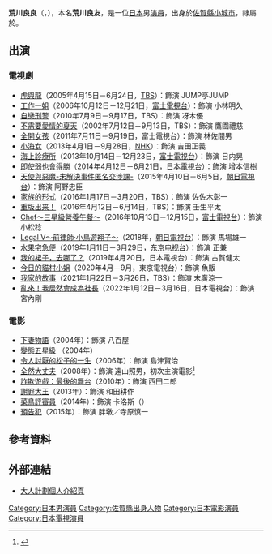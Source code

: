 {{BLPsources|time=2021-10-10T08:04:12+00:00}}
{{noteTA
|G1=JP Show
}}
{{藝人
| 类型 = 男演员
| 图片 =
| 本名 = {{lang|ja|荒川 良友<br/>（あらかわ よしとも）}}
| 外文名 = {{lang|ja|荒川 良々<br/>（あらかわ よしよし）}}
| 羅馬拼音 = Arakawa Yoshiyoshi
| 國籍 = {{JPN}}
| 出生日期 = {{birth_date_and_age|1974|1|18}}
| 出生地點 = {{JPN}}[[佐賀縣|佐賀縣]][[小城市_(日本)|小城市]]
| 職業 = [[演員|演員]]
| 活躍年代 = 
| 代表作 = 變態五星級（殺妻俱樂部）survive 5+
| 出道作 = 
| 經紀公司 = {{link-ja|大人計劃|大人計画}}
| imdb = 1188493
| 官方網站 = {{Official|http://otonakeikaku.jp/profile/profile_arakawa.html}}
}}
{{japanese|japanese=荒川 良々|kana=あらかわ よしよし|romaji=Arakawa Yoshiyoshi}}

'''荒川良良'''（{{jpn|j=荒川 良々|hg=あらかわ よしよし|rm=Arakawa Yoshiyoshi}}，{{bd|1974年|1月18日|||catIdx=Arakawa Yoshiyoshi}}），本名'''荒川良友'''，是一位[[日本|日本]]男[[演員|演員]]，出身於[[佐賀縣|佐賀縣]][[小城市_(日本)|小城市]]，隸屬於{{link-ja|大人計劃|大人計画}}。

== 出演 ==
=== 電視劇 ===
* [[虎與龍_(電視劇)|虎與龍]]（2005年4月15日－6月24日，[[TBS電視台|TBS]]）：飾演 JUMP亭JUMP
* [[工作一姐|工作一姐]]（2006年10月12日－12月21日，[[富士電視台|富士電視台]]）：飾演 小林明久
* [[自戀刑警|自戀刑警]]（2010年7月9日－9月17日，TBS）：飾演 冴木優
* [[不需要愛情的夏天|不需要愛情的夏天]]（2002年7月12日－9月13日，TBS）：飾演 鷹園禮慈
* [[全開女孩|全開女孩]]（2011年7月11日－9月19日，富士電視台）：飾演 林佐間男
* [[小海女|小海女]]（2013年4月1日－9月28日，[[日本放送協會|NHK]]）：飾演 吉田正義
* [[海上診療所|海上診療所]]（2013年10月14日－12月23日，[[富士電視台|富士電視台]]）：飾演 日内晃
* [[即使弱也會得勝#電視劇|即使弱也會得勝]]（2014年4月12日－6月21日，[[日本電視台|日本電視台]]）：飾演 增本信樹
* [[天使與惡魔-未解決事件匿名交涉課-|天使與惡魔-未解決事件匿名交涉課-]]（2015年4月10日－6月5日，[[朝日電視台|朝日電視台]]）：飾演 阿野忠臣
* [[家族的形式|家族的形式]]（2016年1月17日－3月20日，TBS）：飾演 佐佐木彰一
* [[重版出来！|重版出来！]]（2016年4月12日－6月14日，TBS）：飾演 壬生平太
* [[Chef～三星級營養午餐～|Chef～三星級營養午餐～]]（2016年10月13日－12月15日，[[富士電視台|富士電視台]]）：飾演 小松稔
* [[Legal_V～前律師·小鳥遊翔子～|Legal V～前律師·小鳥遊翔子～]]（2018年，[[朝日電視台|朝日電視台]]）：飾演 馬場雄一
* [[フルーツ宅配便|水果宅急便]]（2019年1月11日－3月29日，[[東京電視台|东京电视台]]）：飾演 正兼
* [[我的裙子，去哪了？|我的裙子，去哪了？]]（2019年4月20日，日本電視台）：飾演 古賀健太
* [[今日的貓村小姐|今日的貓村小姐]]（2020年4月－9月，東京電視台）：飾演 魚販
* [[我家的故事|我家的故事]]（2021年1月22日－3月26日，TBS）：飾演 末廣涼一
* [[亂來！我居然會成為社長|亂來！我居然會成為社長]]（2022年1月12日－3月16日，日本電視台）：飾演 宮內剛

=== 電影 ===
* [[下妻物語|下妻物語]]（2004年）：飾演 八百屋
* [[變態五星級|變態五星級]] （2004年）
* [[令人討厭的松子的一生_(電影)|令人討厭的松子的一生]]（2006年）：飾演 島津賢治
* [[全然大丈夫|全然大丈夫]]（2008年）：飾演 遠山照男，初次主演電影<ref>{{cite web |url=http://movies.yahoo.co.jp/interview/%E3%80%8E%E5%85%A8%E7%84%B6%E5%A4%A7%E4%B8%88%E5%A4%AB%E3%80%8F%E8%8D%92%E5%B7%9D%E8%89%AF%E3%80%85%EF%BC%86%E6%9C%A8%E6%9D%91%E4%BD%B3%E4%B9%83%E3%80%80%E5%8D%98%E7%8B%AC%E3%82%A4%E3%83%B3%E3%82%BF%E3%83%93%E3%83%A5%E3%83%BC/20080121001/ |language=ja |title=<span lang="ja">『全然大丈夫』荒川良々＆木村佳乃　単独インタビュー</span> |publisher=[[雅虎日本|雅虎日本]] |date=2008-01-21 |accessdate=2014-08-09 |archive-date=2014-08-11 |archive-url=https://web.archive.org/web/20140811051740/http://movies.yahoo.co.jp/interview/%E3%80%8E%E5%85%A8%E7%84%B6%E5%A4%A7%E4%B8%88%E5%A4%AB%E3%80%8F%E8%8D%92%E5%B7%9D%E8%89%AF%E3%80%85%EF%BC%86%E6%9C%A8%E6%9D%91%E4%BD%B3%E4%B9%83%E3%80%80%E5%8D%98%E7%8B%AC%E3%82%A4%E3%83%B3%E3%82%BF%E3%83%93%E3%83%A5%E3%83%BC/20080121001/ |dead-url=no }}</ref>
* [[詐欺遊戲_(日本電視劇)|詐欺遊戲：最後的舞台]]（2010年）：飾演 西田二郎
* [[謝罪大王|謝罪大王]]（2013年）：飾演 和田耕作
* [[菜鳥評審員|菜鳥評審員]]（2014年）：飾演 卡洛斯（{{lang|ja|カルロス}}）
* [[預告犯|預告犯]]（2015年）：飾演 胖墩／寺原慎一

== 參考資料 ==
{{Reflist}}

== 外部連結 ==
* [http://otonakeikaku.jp/profile/profile_arakawa.html 大人計劃個人介紹頁] {{Wayback|url=http://otonakeikaku.jp/profile/profile_arakawa.html |date=20140816094718 }}{{ja icon}}

{{DEFAULTSORT:Arakawa Yoshiyoshi}}
[[Category:日本男演員|Category:日本男演員]]
[[Category:佐賀縣出身人物|Category:佐賀縣出身人物]]
[[Category:日本電影演員|Category:日本電影演員]]
[[Category:日本電視演員|Category:日本電視演員]]